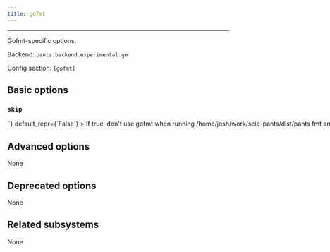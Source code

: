 ```yaml
---
title: gofmt
---
```



---

Gofmt-specific options.

Backend: <span className="color--primary">`pants.backend.experimental.go`</span>

Config section: <span className="color--primary">`[gofmt]`</span>

<span className={styles.options}>

## Basic options

### `skip`

<Option
  cli_repr={`--[no-]gofmt-skip`}
  env_repr='PANTS_GOFMT_SKIP'
  toml_repr={`[gofmt]
skip = <bool>`}
  default_repr={`False`}
>

If true, don&#x27;t use gofmt when running `/home/josh/work/scie-pants/dist/pants fmt` and `/home/josh/work/scie-pants/dist/pants lint`.

</Option>

## Advanced options

None

## Deprecated options

None

## Related subsystems

None

</span>
